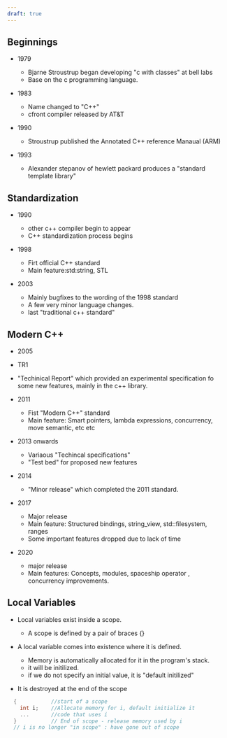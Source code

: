 ```yaml
---
draft: true
---
```


## Beginnings

- 1979
  - Bjarne Stroustrup began developing "c with classes" at bell labs
  - Base on the c programming language.

- 1983
  - Name changed to "C++"
  - cfront compiler released by AT&T

- 1990
  - Stroustrup published the Annotated C++ reference Manaual (ARM)

- 1993
  - Alexander stepanov of hewlett packard produces a "standard template library"

## Standardization

- 1990
  - other c++ compiler begin to appear
  - C++ standardization process begins

- 1998 
  - Firt official C++ standard
  - Main feature:std:string, STL

- 2003
  - Mainly bugfixes to the wording of the 1998 standard
  - A few very minor language changes.
  - last "traditional c++ standard"


## Modern C++

- 2005
 - TR1
 - "Techinical Report" which provided an experimental specification fo some new
   features, mainly in the c++ library.

- 2011
  - Fist "Modern C++" standard
  - Main feature: Smart pointers, lambda expressions, concurrency, move
    semantic, etc etc

- 2013 onwards
   - Variaous "Techincal specifications"
   - "Test bed" for proposed new features

- 2014
   - "Minor release" which completed the 2011 standard.

- 2017
   - Major release
   - Main feature: Structured bindings, string_view, std::filesystem, ranges
   - Some important features dropped due to lack of time

- 2020
  - major release
  - Main features: Concepts, modules, spaceship operator , concurrency
    improvements.


## Local Variables

- Local variables exist inside a scope.
  - A scope is defined by a pair of braces {}

- A local variable comes into existence where it is defined.
  - Memory is automatically allocated for it in the program's stack.
  - it will be initilized.
  - if we do not specify an initial value, it is "default initilized"

- It is destroyed at the end of the scope

```c++
  {           //start of a scope
    int i;    //Allocate memory for i, default initialize it
    ...       //code that uses i
  }           // End of scope - release memory used by i
  // i is no longer "in scope" : have gone out of scope
```
